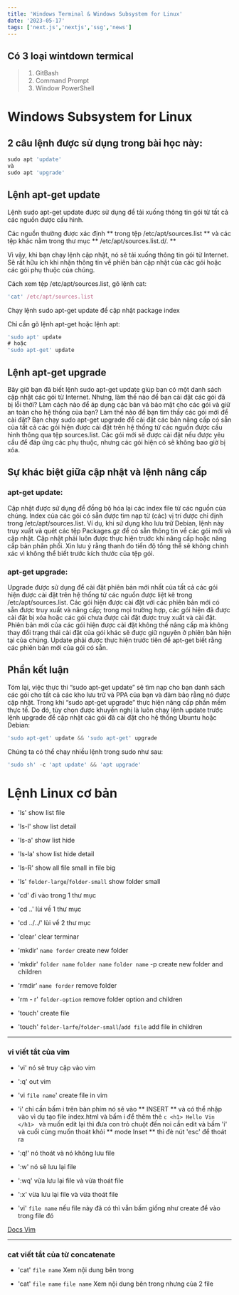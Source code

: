 ```yaml
---
title: 'Windows Terminal & Windows Subsystem for Linux'
date: '2023-05-17'
tags: ['next.js','nextjs','ssg','news']
---
```


## Có 3 loại wintdown termical 
> 1. GitBash
> 2. Command Prompt
> 3. Window PowerShell

# Windows Subsystem for Linux
## 2 câu lệnh được sử dụng trong bài học này:
```ts
sudo apt 'update'
và
sudo apt 'upgrade'
```
## Lệnh apt-get update
Lệnh sudo apt-get update được sử dụng để tải xuống thông tin gói từ tất cả các nguồn được cấu hình.

Các nguồn thường được xác định ** trong tệp /etc/apt/sources.list ** và các tệp khác nằm trong thư mục ** /etc/apt/sources.list.d/. **

Vì vậy, khi bạn chạy lệnh cập nhật, nó sẽ tải xuống thông tin gói từ Internet. Sẽ rất hữu ích khi nhận thông tin về phiên bản cập nhật của các gói hoặc các gói phụ thuộc của chúng.

Cách xem tệp /etc/apt/sources.list, gõ lệnh cat:

```ts
'cat' /etc/apt/sources.list
```
Chạy lệnh sudo apt-get update để cập nhật package index

Chỉ cần gõ lệnh apt-get hoặc lệnh apt:
```ts
'sudo apt' update
# hoặc
'sudo apt-get' update
```
## Lệnh apt-get upgrade
Bây giờ bạn đã biết lệnh sudo apt-get update giúp bạn có một danh sách cập nhật các gói từ Internet.
Nhưng, làm thế nào để bạn cài đặt các gói đã bị lỗi thời? Làm cách nào để áp dụng các bản vá bảo mật cho các gói và giữ an toàn cho hệ thống của bạn? Làm thế nào để bạn tìm thấy các gói mới để cài đặt?
Bạn chạy sudo apt-get upgrade để cài đặt các bản nâng cấp có sẵn của tất cả các gói hiện được cài đặt trên hệ thống từ các nguồn được cấu hình thông qua tệp sources.list.
Các gói mới sẽ được cài đặt nếu được yêu cầu để đáp ứng các phụ thuộc, nhưng các gói hiện có sẽ không bao giờ bị xóa.

## Sự khác biệt giữa cập nhật và lệnh nâng cấp
### apt-get update:
Cập nhật được sử dụng để đồng bộ hóa lại các index file từ các nguồn của chúng. Index của các gói có sẵn được tìm nạp từ (các) vị trí được chỉ định trong /etc/apt/sources.list. Ví dụ, khi sử dụng kho lưu trữ Debian, lệnh này truy xuất và quét các tệp Packages.gz để có sẵn thông tin về các gói mới và cập nhật. Cập nhật phải luôn được thực hiện trước khi nâng cấp hoặc nâng cấp bản phân phối. Xin lưu ý rằng thanh đo tiến độ tổng thể sẽ không chính xác vì không thể biết trước kích thước của tệp gói.

### apt-get upgrade:
Upgrade được sử dụng để cài đặt phiên bản mới nhất của tất cả các gói hiện được cài đặt trên hệ thống từ 
các nguồn được liệt kê trong /etc/apt/sources.list. Các gói hiện được cài đặt với các phiên bản mới có 
sẵn được truy xuất và nâng cấp; trong mọi trường hợp, các gói hiện đã được cài đặt bị xóa hoặc các gói 
chưa được cài đặt được truy xuất và cài đặt. Phiên bản mới của các gói hiện được cài đặt không thể nâng 
cấp mà không thay đổi trạng thái cài đặt của gói khác sẽ được giữ nguyên ở phiên bản hiện tại của chúng. 
Update phải được thực hiện trước tiên để apt-get biết rằng các phiên bản mới của gói có sẵn.

## Phần kết luận
Tóm lại, việc thực thi “sudo apt-get update” sẽ tìm nạp cho bạn danh sách các gói cho tất cả các kho lưu trữ và
PPA của bạn và đảm bảo rằng nó được cập nhật. Trong khi “sudo apt-get upgrade” thực hiện nâng cấp phần mềm thực tế. 
Do đó, tùy chọn được khuyến nghị là luôn chạy lệnh update trước lệnh upgrade để cập nhật các gói đã cài đặt cho hệ 
thống Ubuntu hoặc Debian:
```ts
'sudo apt-get' update && 'sudo apt-get' upgrade
```
Chúng ta có thể chạy nhiều lệnh trong sudo như sau:
```ts
'sudo sh' -c 'apt update' && 'apt upgrade'
```

# Lệnh Linux cơ bản 
* 'ls' show list file

* 'ls-l' show list detail

* 'ls-a' show list hide

* 'ls-la' show list hide detail

* 'ls-R' show all file small in file big

* 'ls' `folder-large`/`folder-small` show folder small

* 'cd' đi vào trong 1 thư mục

* 'cd ..' lùi về 1 thư mục

* 'cd ../../' lùi về 2 thư mục

* 'clear' clear terminar

* 'mkdir' `name forder`  create new folder

* 'mkdir' `folder name` `folder name` `folder name` -p create new folder and children

* 'rmdir' `name forder`  remove folder

* 'rm - r'  `folder-option` remove folder option and children

* 'touch' create file

* 'touch' `folder-larfe`/`folder-small`/`add file`  add file in children


---
###  vi viết tắt của vim 
* 'vi' nó sẽ truy cập vào vim

* ':q' out vim

* 'vi `file name`' create file in vim

* 'i' chỉ cần bấm i trên bàn phím nó sẽ vào ** INSERT ** và có thể nhập vào vì dụ tạo file index.html và bấm i để thêm thẻ ```c <h1> Hello Vin </h1> ```
và muốn edit lại thì đưa con trỏ chuột đến noi cần edit và bấm 'i' và cuối cùng muốn thoát khỏi ** mode Inset ** thì đè nút 'esc' để thoát ra 

* ':q!' nó thoát và nó không lưu file

* ':w' nó sẽ lưu lại file 

* ':wq' vừa lưu lại file và vừa thoát file

* ':x' vừa lưu lại file và vừa thoát file

* 'vi' `file name` nếu file này đã có thì vẫn bấm giống như create để vào trong file đó

[Docs Vim](https://itplusx.info/su-dung-vim-co-ban-toi-nang-cao/)

---

### cat viết tắt của từ concatenate 
* 'cat' `file name` Xem nội dung bên trong

* 'cat' `file name` `file name` Xem nội dung bên trong nhưng của 2 file
